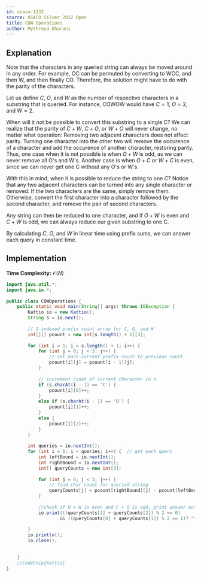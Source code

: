 ```yaml
---
id: usaco-1232
source: USACO Silver 2022 Open
title: COW Operations
author: Mythreya Dharani
---
```

## Explanation
Note that the characters in any queried string can always be moved around in any order.
For example, OC can be permuted by converting to WCC, and then W, and then finally CO.
Therefore, the solution might have to do with the parity of the characters. 

Let us define $C$, $O$, and $W$ as the number of respective characters in a substring that is queried. 
For instance, COWOW would have $C=1$, $O=2$, and $W=2$.

When will it not be possible to convert this substring to a single C? 
We can realize that the parity of $C + W$, $C + O$, or $W + O$ will never change, no matter what operation: 
Removing two adjacent characters does not affect parity.
Turning one character into the other two will remove the occurence of a character and add the occurence of another character, restoring parity.
Thus, one case when it is not possible is when $O + W$ is odd, as we can never remove all O's and W's.
Another case is when $O + C$ or $W + C$ is even, since we can never get one C without any O's or W's.

With this in mind, when it is possible to reduce the string to one $C$? 
Notice that any two adjacent characters can be turned into any single character or removed: If the two characters are the same, simply remove them. 
Otherwise, convert the first character into a character followed by the second character, and remove the pair of second characters. 

Any string can then be reduced to one character, and if $O + W$ is even and $C + W$ is odd, we can always reduce our given substring to one C.

By calculating $C$, $O$, and $W$ in linear time using prefix sums, we can answer each query in constant time.
## Implementation

**Time Complexity:** $\mathcal{O}(N)$

<LanguageSection>
	
<JavaSection>
	
```java
import java.util.*;
import java.io.*;
	
public class COWOperations {
	public static void main(String[] args) throws IOException {
		Kattio io = new Kattio();
		String s = io.next();
		
		// 1-indexed prefix count array for C, O, and W
		int[][] pcount = new int[s.length() + 1][3];  
		
		for (int i = 1; i < s.length() + 1; i++) {
			for (int j = 0; j < 3; j++) {  
				// set each current prefix count to previous count
				pcount[i][j] = pcount[i - 1][j];
			}
			
			// increment count of current character in s
			if (s.charAt(i - 1) == 'C') {
				pcount[i][0]++;
			}
			else if (s.charAt(i - 1) == 'O') {
				pcount[i][1]++;
			}
			else {
				pcount[i][2]++;
			}
		}
		
		int queries = io.nextInt();
		for (int i = 0; i < queries; i++) {  // get each query
			int leftBound = io.nextInt();
			int rightBound = io.nextInt();
			int[] queryCounts = new int[3];
			
			for (int j = 0; j < 3; j++) {  
				// find char count for queried string
				queryCounts[j] = pcount[rightBound][j] - pcount[leftBound - 1][j];
			}
			
			//check if O + W is even and C + O is odd, print answer accordingly
			io.print(((queryCounts[1] + queryCounts[2]) % 2 == 0)
					&& ((queryCounts[0] + queryCounts[1]) % 2 == 1)? "Y": "N");
			
		}
		io.println();
		io.close();
		
		
	}
	//CodeSnip{Kattio}
}
```
	
</JavaSection>

</LanguageSection>

